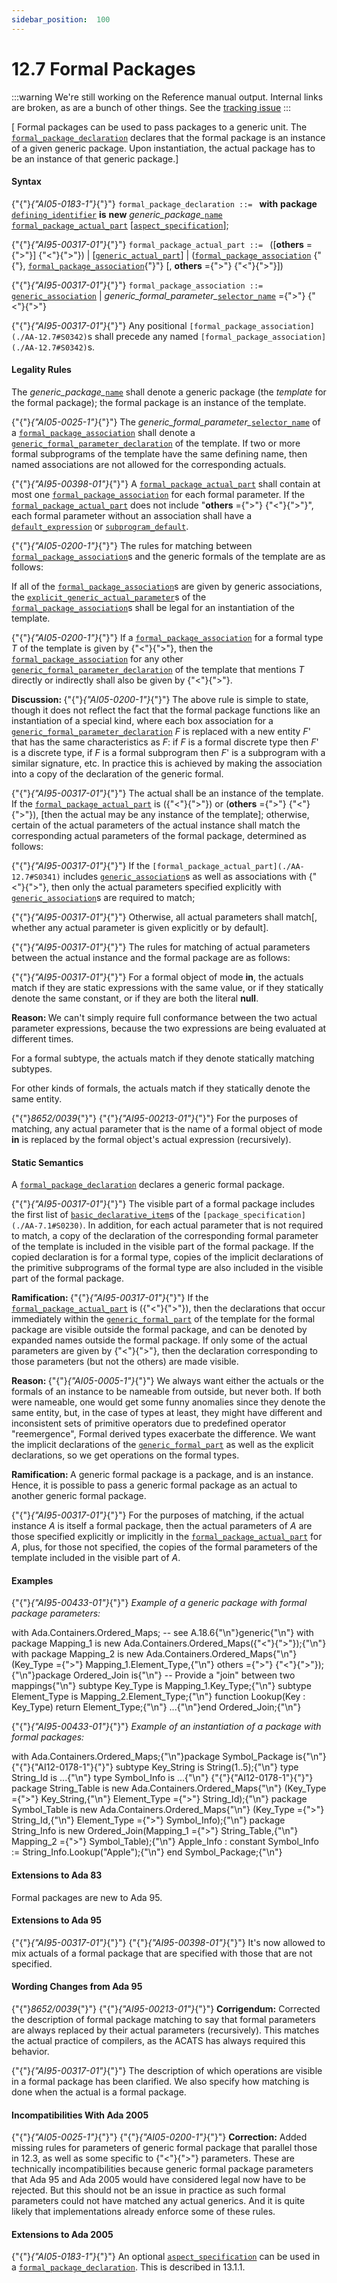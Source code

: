 ---
sidebar_position:  100
---

# 12.7  Formal Packages

:::warning
We're still working on the Reference manual output.  Internal links are broken,
as are a bunch of other things.
See the [tracking issue](https://github.com/ada-lang-io/ada-lang-io/issues/20)
:::


<p>[ Formal packages can be used to pass packages to a generic unit. The <code><a href="./AA-12.7#S0340">formal_package_declaration</a></code> declares that the formal package is an instance of a given generic package. Upon instantiation, the actual package has to be an instance of that generic package.] </p>

#### Syntax

<p>{"{"}<em>{"AI05-0183-1"}</em>{"}"} <code>formal_package_declaration</code><a id="S0340"></a><code> ::= </code>    <strong>with</strong> <strong>package</strong> <code><a href="./AA-3.1#S0022">defining_identifier</a></code> <strong>is</strong> <strong>new</strong> <em>generic_package_</em><code><a href="./AA-4.1#S0091">name</a></code>  <code><a href="./AA-12.7#S0341">formal_package_actual_part</a></code>        [<code><a href="./AA-13.1#S0346">aspect_specification</a></code>];</p>
<p>{"{"}<em>{"AI95-00317-01"}</em>{"}"} <code>formal_package_actual_part</code><a id="S0341"></a><code> ::= </code>    ([<strong>others</strong> ={">"}] {"<"}{">"})  | [<code><a href="./AA-12.3#S0316">generic_actual_part</a></code>]  | (<code><a href="./AA-12.7#S0342">formal_package_association</a></code> {"{"}, <code><a href="./AA-12.7#S0342">formal_package_association</a></code>{"}"} [, <strong>others</strong> ={">"} {"<"}{">"}])</p>
<p>{"{"}<em>{"AI95-00317-01"}</em>{"}"} <code>formal_package_association</code><a id="S0342"></a><code> ::= </code>    <code><a href="./AA-12.3#S0317">generic_association</a></code>  | <em>generic_formal_parameter_</em><code><a href="./AA-4.1#S0099">selector_name</a></code> ={">"} {"<"}{">"}</p>
<p>{"{"}<em>{"AI95-00317-01"}</em>{"}"} Any positional <code>[formal_package_association](./AA-12.7#S0342)</code>s shall precede any named <code>[formal_package_association](./AA-12.7#S0342)</code>s. </p>

#### Legality Rules

<p>The <em>generic_package_</em><code><a href="./AA-4.1#S0091">name</a></code> shall denote a generic package (the <em>template</em> for the formal package); the formal package is an instance of the template.</p>
<p>{"{"}<em>{"AI05-0025-1"}</em>{"}"} The <em>generic_formal_parameter_</em><code><a href="./AA-4.1#S0099">selector_name</a></code> of a <code><a href="./AA-12.7#S0342">formal_package_association</a></code> shall denote a <code><a href="./AA-12.1#S0314">generic_formal_parameter_declaration</a></code> of the template. If two or more formal subprograms of the template have the same defining name, then named associations are not allowed for the corresponding actuals.</p>
<p>{"{"}<em>{"AI95-00398-01"}</em>{"}"} A <code><a href="./AA-12.7#S0341">formal_package_actual_part</a></code> shall contain at most one <code><a href="./AA-12.7#S0342">formal_package_association</a></code> for each formal parameter. If the <code><a href="./AA-12.7#S0341">formal_package_actual_part</a></code> does not include "<strong>others</strong> ={">"} {"<"}{">"}", each formal parameter without an association shall have a <code><a href="./AA-3.7#S0063">default_expression</a></code> or <code><a href="./AA-12.6#S0338">subprogram_default</a></code>.</p>
<p>{"{"}<em>{"AI05-0200-1"}</em>{"}"} The rules for matching between <code><a href="./AA-12.7#S0342">formal_package_association</a></code>s and the generic formals of the template are as follows: </p>
<p>If all of the <code><a href="./AA-12.7#S0342">formal_package_association</a></code>s are given by generic associations, the <code><a href="./AA-12.3#S0318">explicit_generic_actual_parameter</a></code>s of the <code><a href="./AA-12.7#S0342">formal_package_association</a></code>s shall be legal for an instantiation of the template.</p>
<p>{"{"}<em>{"AI05-0200-1"}</em>{"}"} If a <code><a href="./AA-12.7#S0342">formal_package_association</a></code> for a formal type <em>T</em> of the template is given by {"<"}{">"}, then the <code><a href="./AA-12.7#S0342">formal_package_association</a></code> for any other <code><a href="./AA-12.1#S0314">generic_formal_parameter_declaration</a></code> of the template that mentions <em>T</em> directly or indirectly shall also be given by {"<"}{">"}.</p>
<p><strong>Discussion: </strong>{"{"}<em>{"AI05-0200-1"}</em>{"}"} The above rule is simple to state, though it does not reflect the fact that the formal package functions like an instantiation of a special kind, where each box association for a <code><a href="./AA-12.1#S0314">generic_formal_parameter_declaration</a></code> <em>F</em> is replaced with a new entity <em>F</em>' that has the same characteristics as <em>F</em>: if <em>F</em> is a formal discrete type then <em>F</em>' is a discrete type, if <em>F</em> is a formal subprogram then <em>F</em>' is a subprogram with a similar signature, etc. In practice this is achieved by making the association into a copy of the declaration of the generic formal.</p>
<p>{"{"}<em>{"AI95-00317-01"}</em>{"}"} The actual shall be an instance of the template. If the <code><a href="./AA-12.7#S0341">formal_package_actual_part</a></code> is ({"<"}{">"}) or (<strong>others</strong> ={">"} {"<"}{">"}), [then the actual may be any instance of the template]; otherwise, certain of the actual parameters of the actual instance shall match the corresponding actual parameters of the formal package, determined as follows:</p>
<p>{"{"}<em>{"AI95-00317-01"}</em>{"}"} If the <code>[formal_package_actual_part](./AA-12.7#S0341)</code> includes <code><a href="./AA-12.3#S0317">generic_association</a></code>s as well as associations with {"<"}{">"}, then only the actual parameters specified explicitly with <code><a href="./AA-12.3#S0317">generic_association</a></code>s are required to match;</p>
<p>{"{"}<em>{"AI95-00317-01"}</em>{"}"} Otherwise, all actual parameters shall match[, whether any actual parameter is given explicitly or by default]. </p>
<p>{"{"}<em>{"AI95-00317-01"}</em>{"}"} The rules for matching of actual parameters between the actual instance and the formal package are as follows:</p>
<p>{"{"}<em>{"AI95-00317-01"}</em>{"}"} For a formal object of mode <strong>in</strong>, the actuals match if they are static expressions with the same value, or if they statically denote the same constant, or if they are both the literal <strong>null</strong>. </p>
<p><strong>Reason: </strong>We can't simply require full conformance between the two actual parameter expressions, because the two expressions are being evaluated at different times. </p>
<p>For a formal subtype, the actuals match if they denote statically matching subtypes. </p>
<p>For other kinds of formals, the actuals match if they statically denote the same entity. </p>
<p>{"{"}<em>8652/0039</em>{"}"} {"{"}<em>{"AI95-00213-01"}</em>{"}"} For the purposes of matching, any actual parameter that is the name of a formal object of mode <strong>in</strong> is replaced by the formal object's actual expression (recursively). </p>

#### Static Semantics

<p>A <code><a href="./AA-12.7#S0340">formal_package_declaration</a></code> declares a generic formal package.</p>
<p>{"{"}<em>{"AI95-00317-01"}</em>{"}"} The visible part of a formal package includes the first list of <code><a href="./AA-3.11#S0088">basic_declarative_item</a></code>s of the <code>[package_specification](./AA-7.1#S0230)</code>. In addition, for each actual parameter that is not required to match, a copy of the declaration of the corresponding formal parameter of the template is included in the visible part of the formal package. If the copied declaration is for a formal type, copies of the implicit declarations of the primitive subprograms of the formal type are also included in the visible part of the formal package.</p>
<p><strong>Ramification: </strong>{"{"}<em>{"AI95-00317-01"}</em>{"}"} If the <code><a href="./AA-12.7#S0341">formal_package_actual_part</a></code> is ({"<"}{">"}), then the declarations that occur immediately within the <code><a href="./AA-12.1#S0313">generic_formal_part</a></code> of the template for the formal package are visible outside the formal package, and can be denoted by expanded names outside the formal package. If only some of the actual parameters are given by {"<"}{">"}, then the declaration corresponding to those parameters (but not the others) are made visible. </p>
<p><strong>Reason: </strong>{"{"}<em>{"AI05-0005-1"}</em>{"}"} We always want either the actuals or the formals of an instance to be nameable from outside, but never both. If both were nameable, one would get some funny anomalies since they denote the same entity, but, in the case of types at least, they might have different and inconsistent sets of primitive operators due to predefined operator "reemergence", Formal derived types exacerbate the difference. We want the implicit declarations of the <code><a href="./AA-12.1#S0313">generic_formal_part</a></code> as well as the explicit declarations, so we get operations on the formal types. </p>
<p><strong>Ramification: </strong>A generic formal package is a package, and is an instance. Hence, it is possible to pass a generic formal package as an actual to another generic formal package. </p>
<p>{"{"}<em>{"AI95-00317-01"}</em>{"}"} For the purposes of matching, if the actual instance <em>A</em> is itself a formal package, then the actual parameters of <em>A</em> are those specified explicitly or implicitly in the <code><a href="./AA-12.7#S0341">formal_package_actual_part</a></code> for <em>A</em>, plus, for those not specified, the copies of the formal parameters of the template included in the visible part of <em>A</em>.</p>

#### Examples

<p>{"{"}<em>{"AI95-00433-01"}</em>{"}"} <em>Example of a generic package with formal package parameters:</em></p>
<CodeBlock>
with Ada.Containers.Ordered_Maps;  -- see A.18.6{"\n"}generic{"\n"}   with package Mapping_1 is new Ada.Containers.Ordered_Maps({"<"}{">"});{"\n"}   with package Mapping_2 is new Ada.Containers.Ordered_Maps{"\n"}                                    (Key_Type ={">"} Mapping_1.Element_Type,{"\n"}                                     others ={">"} {"<"}{">"});{"\n"}package Ordered_Join is{"\n"}   -- Provide a "join" between two mappings{"\n"}
</CodeBlock>

<CodeBlock>
   subtype Key_Type is Mapping_1.Key_Type;{"\n"}   subtype Element_Type is Mapping_2.Element_Type;{"\n"}
</CodeBlock>

<CodeBlock>
   function Lookup(Key : Key_Type) return Element_Type;{"\n"}
</CodeBlock>

<CodeBlock>
   ...{"\n"}end Ordered_Join;{"\n"}
</CodeBlock>

<p>{"{"}<em>{"AI95-00433-01"}</em>{"}"} <em>Example of an instantiation of a package with formal packages:</em></p>
<CodeBlock>
with Ada.Containers.Ordered_Maps;{"\n"}package Symbol_Package is{"\n"}
</CodeBlock>

<CodeBlock>
{"{"}{"AI12-0178-1"}{"}"}    subtype Key_String is String(1..5);{"\n"}   type String_Id is ...{"\n"}
</CodeBlock>

<CodeBlock>
   type Symbol_Info is ...{"\n"}
</CodeBlock>

<CodeBlock>
{"{"}{"AI12-0178-1"}{"}"}    package String_Table is new Ada.Containers.Ordered_Maps{"\n"}           (Key_Type ={">"} Key_String,{"\n"}            Element_Type ={">"} String_Id);{"\n"}
</CodeBlock>

<CodeBlock>
   package Symbol_Table is new Ada.Containers.Ordered_Maps{"\n"}           (Key_Type ={">"} String_Id,{"\n"}            Element_Type ={">"} Symbol_Info);{"\n"}
</CodeBlock>

<CodeBlock>
   package String_Info is new Ordered_Join(Mapping_1 ={">"} String_Table,{"\n"}                                           Mapping_2 ={">"} Symbol_Table);{"\n"}
</CodeBlock>

<CodeBlock>
   Apple_Info : constant Symbol_Info := String_Info.Lookup("Apple");{"\n"}
</CodeBlock>

<CodeBlock>
end Symbol_Package;{"\n"}
</CodeBlock>


#### Extensions to Ada 83

<p>Formal packages are new to Ada 95. </p>

#### Extensions to Ada 95

<p>{"{"}<em>{"AI95-00317-01"}</em>{"}"} {"{"}<em>{"AI95-00398-01"}</em>{"}"} It's now allowed to mix actuals of a formal package that are specified with those that are not specified. </p>

#### Wording Changes from Ada 95

<p>{"{"}<em>8652/0039</em>{"}"} {"{"}<em>{"AI95-00213-01"}</em>{"}"} <strong>Corrigendum:</strong> Corrected the description of formal package matching to say that formal parameters are always replaced by their actual parameters (recursively). This matches the actual practice of compilers, as the ACATS has always required this behavior.</p>
<p>{"{"}<em>{"AI95-00317-01"}</em>{"}"} The description of which operations are visible in a formal package has been clarified. We also specify how matching is done when the actual is a formal package. </p>

#### Incompatibilities With Ada 2005

<p>{"{"}<em>{"AI05-0025-1"}</em>{"}"} {"{"}<em>{"AI05-0200-1"}</em>{"}"} <strong>Correction:</strong> Added missing rules for parameters of generic formal package that parallel those in 12.3, as well as some specific to {"<"}{">"} parameters. These are technically incompatibilities because generic formal package parameters that Ada 95 and Ada 2005 would have considered legal now have to be rejected. But this should not be an issue in practice as such formal parameters could not have matched any actual generics. And it is quite likely that implementations already enforce some of these rules. </p>

#### Extensions to Ada 2005

<p>{"{"}<em>{"AI05-0183-1"}</em>{"}"} An optional <code><a href="./AA-13.1#S0346">aspect_specification</a></code> can be used in a <code><a href="./AA-12.7#S0340">formal_package_declaration</a></code>. This is described in 13.1.1. </p>
